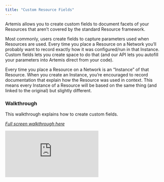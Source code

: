```yaml
---
title: "Custom Resource Fields"
---
```

Artemis allows you to create custom fields to document facets of your Resources that aren’t covered by the standard Resource framework.

Most commonly, users create fields to capture parameters used when Resources are used. Every time you place a Resource on a Network you’ll probably want to record exactly how it was configured/run in that Instance. Custom fields lets you create space to do that (and our API lets you autofill your parameters into Artemis direct from your code).

<Card title="What are Instances?">
Every time you place a Resource on a Network is an “Instance” of that Resource. When you create an Instance, you’re encouraged to record documentation that explain how the Resource was used in context. This means every Instance of a Resource will be based on the same thing (and linked to the original) but slightly different. 
</Card>

### Walkthrough
This walkthrough explains how to create custom fields.

*[Full screen walkthrough here](https://supademo.com/demo/U9KHk4yqB_vdl7n4S4aph)* 
<iframe src="https://supademo.com/embed/U9KHk4yqB_vdl7n4S4aph" frameborder="0" webkitallowfullscreen="true" mozallowfullscreen="true" allowfullscreen style={{"width":"719px","height":"500px","border":"none"}}></iframe>
